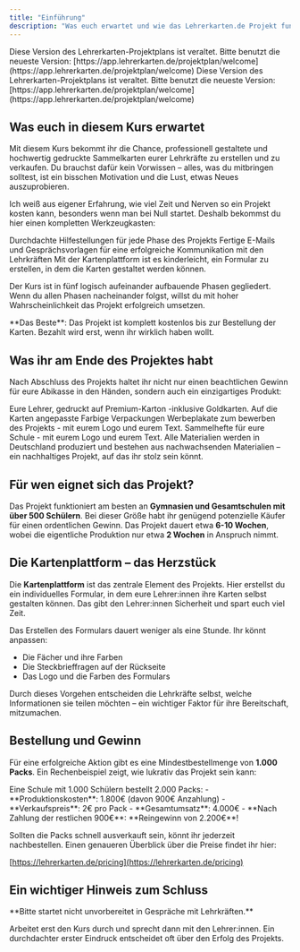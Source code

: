 ```yaml
---
title: "Einführung"
description: "Was euch erwartet und wie das Lehrerkarten.de Projekt funktioniert"
---
```


<Warning>
Diese Version des Lehrerkarten-Projektplans ist veraltet. Bitte benutzt die neueste Version: [https://app.lehrerkarten.de/projektplan/welcome](https://app.lehrerkarten.de/projektplan/welcome)
</Warning>


<Warning>
Diese Version des Lehrerkarten-Projektplans ist veraltet. Bitte benutzt die neueste Version: [https://app.lehrerkarten.de/projektplan/welcome](https://app.lehrerkarten.de/projektplan/welcome)
</Warning>


## Was euch in diesem Kurs erwartet

Mit diesem Kurs bekommt ihr die Chance, professionell gestaltete und hochwertig gedruckte Sammelkarten eurer Lehrkräfte zu erstellen und zu verkaufen. Du brauchst dafür kein Vorwissen – alles, was du mitbringen solltest, ist ein bisschen Motivation und die Lust, etwas Neues auszuprobieren.

Ich weiß aus eigener Erfahrung, wie viel Zeit und Nerven so ein Projekt kosten kann, besonders wenn man bei Null startet. Deshalb bekommst du hier einen kompletten Werkzeugkasten:

<CardGroup cols={2}>
  <Card title="Schritt-für-Schritt-Anleitungen" icon="route" color="gray" >
    Durchdachte Hilfestellungen für jede Phase des Projekts
  </Card>
  <Card title="Vorlagen für die Kommunikation" icon="message" color="gray">
    Fertige E-Mails und Gesprächsvorlagen für eine erfolgreiche Kommunikation mit den Lehrkräften
  </Card>
  <Card title="Eine Plattform, die alles managt" icon="globe" color="gray">
    Mit der Kartenplattform ist es kinderleicht, ein Formular zu erstellen, in dem die Karten gestaltet werden können.
  </Card>

</CardGroup>

Der Kurs ist in fünf logisch aufeinander aufbauende Phasen gegliedert. Wenn du allen Phasen nacheinander folgst, willst du mit hoher Wahrscheinlichkeit das Projekt erfolgreich umsetzen.

<Info>
  **Das Beste**: Das Projekt ist komplett kostenlos bis zur Bestellung der
  Karten. Bezahlt wird erst, wenn ihr wirklich haben wollt.
</Info>

## Was ihr am Ende des Projektes habt

Nach Abschluss des Projekts haltet ihr nicht nur einen beachtlichen Gewinn für eure Abikasse in den Händen, sondern auch ein einzigartiges Produkt:

<CardGroup cols={2}>
  <Card title="Hochwertige Sammelkarten" icon="cards" color="gray" >
    Eure Lehrer, gedruckt auf Premium-Karton -inklusive Goldkarten.
  </Card>

  <Card title="Maßgeschneiderte Verpackungen" icon="box" color="gray" >
    Auf die Karten angepasste Farbige Verpackungen
  </Card>
  <Card title="DIN A3 Werbeplakate" icon="image" color="gray" >
    Werbeplakate zum bewerben des Projekts - mit eurem Logo und eurem Text.
  </Card>
  <Card title="Sammelhefte" icon="book" color="gray" >
    Sammelhefte für eure Schule - mit eurem Logo und eurem Text.
  </Card>
</CardGroup>

<Check>
  Alle Materialien werden in Deutschland produziert und bestehen aus
  nachwachsenden Materialien – ein nachhaltiges Projekt, auf das ihr stolz sein
  könnt.
</Check>

## Für wen eignet sich das Projekt?

Das Projekt funktioniert am besten an **Gymnasien und Gesamtschulen mit über 500 Schülern**. Bei dieser Größe habt ihr genügend potenzielle Käufer für einen ordentlichen Gewinn. Das Projekt dauert etwa **6-10 Wochen**, wobei die eigentliche Produktion nur etwa **2 Wochen** in Anspruch nimmt.

## Die Kartenplattform – das Herzstück

Die **Kartenplattform** ist das zentrale Element des Projekts. Hier erstellst du ein individuelles Formular, in dem eure Lehrer:innen ihre Karten selbst gestalten können. Das gibt den Lehrer:innen Sicherheit und spart euch viel Zeit.

Das Erstellen des Formulars dauert weniger als eine Stunde. Ihr könnt anpassen:

- Die Fächer und ihre Farben
- Die Steckbrieffragen auf der Rückseite
- Das Logo und die Farben des Formulars

<Info>
  Durch dieses Vorgehen entscheiden die Lehrkräfte selbst, welche Informationen
  sie teilen möchten – ein wichtiger Faktor für ihre Bereitschaft, mitzumachen.
</Info>

## Bestellung und Gewinn

Für eine erfolgreiche Aktion gibt es eine Mindestbestellmenge von **1.000 Packs**. Ein Rechenbeispiel zeigt, wie lukrativ das Projekt sein kann:

<Card title="Beispielrechnung" icon="calculator" color="gray">
  Eine Schule mit 1.000 Schülern bestellt 2.000 Packs: - **Produktionskosten**:
  1.800€ (davon 900€ Anzahlung) - **Verkaufspreis**: 2€ pro Pack -
  **Gesamtumsatz**: 4.000€ - **Nach Zahlung der restlichen 900€**: **Reingewinn
  von 2.200€**!
</Card>

Sollten die Packs schnell ausverkauft sein, könnt ihr jederzeit nachbestellen. Einen genaueren Überblick über die Preise findet ihr hier:

[https://lehrerkarten.de/pricing](https://lehrerkarten.de/pricing)

## Ein wichtiger Hinweis zum Schluss

<Warning>
**Bitte startet nicht unvorbereitet in Gespräche mit Lehrkräften.**

Arbeitet erst den Kurs durch und sprecht dann mit den Lehrer:innen. Ein durchdachter erster Eindruck entscheidet oft über den Erfolg des Projekts.

</Warning>
